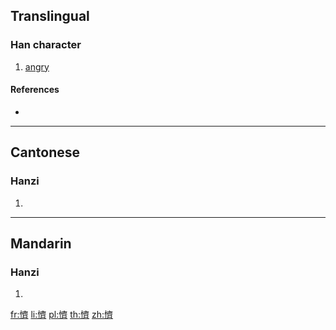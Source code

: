 {{character info/new}}
==Translingual==

===Han character===
{{Han char|rn=61|rad=心|as=14|sn=17|four=90023|canj=PYX|ids=⿰忄齊}}

# [[angry]]

====References====
* {{Han ref|kx=0406.380|dkj=11377|dj=0747.310|hdz=42365.070|uh=61E0|ud=25056|bh=ECE3|bd=60643}}

----

==Cantonese==

===Hanzi===
{{yue-hanzi|jyut=[[cai4]]|y=chai4}}

# {{defn|lang=yue|sort=心14}}

----

==Mandarin==

===Hanzi===
{{cmn-hanzi|pin=[[qí]] ([[qi2]])|wg=ch'i<sup>2</sup>}}

# {{defn|lang=cmn|sort=心14}}

[[fr:懠]]
[[li:懠]]
[[pl:懠]]
[[th:懠]]
[[zh:懠]]